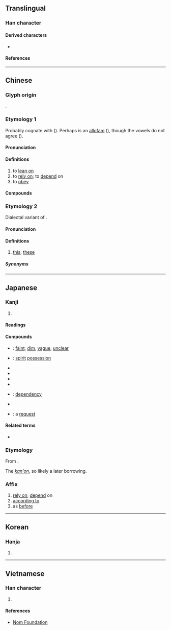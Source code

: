 {{character info/new}}
==Translingual==

===Han character===
{{Han char|rn=9|rad=人|as=06|sn=8|four=20232|canj=OYHV|ids=⿰亻衣}}

====Derived characters====
* {{l|mul|[[𠵱]], [[𦲤]], [[𤷴]], [[㥋]]}}

====References====
{{Han ref|kx=0102.180|dkj=00607|dj=0217.020|hdz=10152.080|uh=4F9D}}

----

==Chinese==

===Glyph origin===
{{Han etym}}
{{Han compound|人|t1=human|衣|ls=psc|c1=s|c2=p}}.

===Etymology 1===
{{zh-forms}}
Probably cognate with {{och-l|倚}} ({{zh-ref|Wang, 1982}}). Perhaps {{och-l|因}} is an [[allofam]] ({{zh-ref|Pulleyblank, 1991}}), though the vowels do not agree ({{zh-ref|Schuessler, 2007}}).

====Pronunciation====
{{zh-pron
|m=yī
|c=ji1
|h=pfs=yî
|mn=i
|mn-t=i1
|mc=y
|oc=y
|ma=
|cat=v
}}

====Definitions====
{{zh-hanzi}}

# to [[lean on]]
# to [[rely on]]; to [[depend]] on
# to [[obey]]

====Compounds====
{{zh-der|依正|依憑|依順|失依兒童|依違兩可|依流平進|依然如故|三歸依|依韻|依依|依仁|依樣葫蘆|依賴性|四依|依然|依法炮製|因依|依傍|依歸|千依百順|依託|依然如舊|依阿兩可|依約|依草附木|傍門依戶|依偎|一依舊式|依原|依頭順尾|依違|依靠|依允|依贊|主依|依次|依阿取容|依官仗勢|形影相依|布依族|小鳥依人|依頭縷當|依依不捨|依法|依存|依時|依附|依戀|依然故我|依序|孤苦無依|孑然無依|依依難捨|依棲|依山傍水|依照|依計行事|依人籬下|依仗|依戴|不依|依循|喻依|依舊|依稀|依據|依隨|千依萬順|依實|依賴|依還|依般|依從|瞻依|眾望所依|相依為命|相依|百順百依|百依百順|皈依|無靠無依|憑依|歸依|百依百隨|斧依|無依無靠|臨別依依|離情依依|頓失所依|飛鳥依人|轉依|輔車相依|脣齒相依}}

===Etymology 2===
{{zh-forms|alt=𠵱,伊,咿}}
Dialectal variant of {{zh-l|呢|ni1}}.

====Pronunciation====
{{zh-pron
|c=ji1
|cat=pron
}}

====Definitions====
{{zh-hanzi}}

# {{lb|zh|Cantonese}} [[this]]; [[these]]

=====Synonyms=====
{{zh-dial|這}}

----

==Japanese==

===Kanji===
{{ja-kanji|grade=c|rs=人06}}

# {{defn|lang=ja|sort=人06}}

====Readings====
{{ja-readings
|goon=え
|kanon=い
|kun=よ-る
}}

====Compounds====
{{der-top|Compounds}}
* {{ja-r|依%稀|い%き}}: [[faint]], [[dim]], [[vague]], [[unclear]]
* {{ja-r|憑%依|ひょう%い}}: [[spirit]] [[possession]]
* {{ja-r|依%願|い%がん}}
* {{ja-r|依%拠|い%きょ}}
* {{ja-r|依%嘱|い%しょく}}
* {{ja-r|依%然|い%ぜん}}
* {{ja-r|依%存|い%そん}}: [[dependency]]
* {{ja-r|依%託|い%たく}}
* {{ja-r|依%頼|い%らい}}: a [[request]]
{{der-bottom}}

====Related terms====
* {{ja-r|依って|よって}}

===Etymology===
{{ja-kanjitab|い|yomi=kanon}}
From {{der|ja|ltc|sort=い|-}} {{ltc-l|依}}.

The ''[[漢音#Japanese|kan'on]]'', so likely a later borrowing.

===Affix===
{{ja-pos|affix|い}}

# [[rely on]]; [[depend]] on
# [[according to]]
# as [[before]]
#: {{ja-usex-inline|'''依'''然|'''い'''ぜん|same as before, still}}

----

==Korean==

===Hanja===
{{ko-hanja|hangeul=의|rv=ui|mr=ŭi}}

# {{defn|lang=ko|sort=人06}}

----

==Vietnamese==

===Han character===
{{vi-hantu|[[y]], [[e]], [[ỷ]], [[ỉa]]|rs=人06}}

# {{defn|lang=vi|sort=人06}}

====References====
* [http://nomfoundation.org/common/nom_details.php?codepoint=4f9d Nom Foundation]